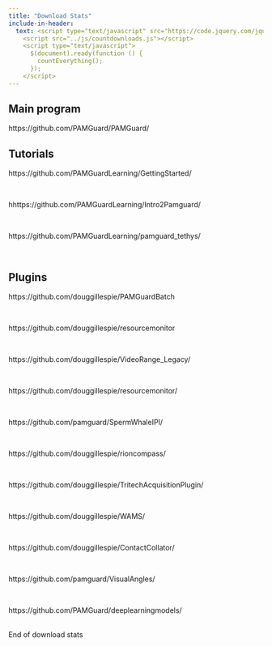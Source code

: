 ```yaml
---
title: "Download Stats"
include-in-header: 
  text: <script type="text/javascript" src="https://code.jquery.com/jquery-1.7.1.min.js"></script>
    <script src="../js/countdownloads.js"></script>
    <script type="text/javascript">
      $(document).ready(function () {
        countEverything();
      });
    </script>
---
```


```{=html}
<style>
table, th, td { 
/*  width: 100%;*/
  border: 1px solid; 
  padding-left: 10px;
  padding-right: 10px;
}
</style>
```

<h2>Main program</h2>

::: pgdownload
https://github.com/PAMGuard/PAMGuard/
:::

<h2>Tutorials</h2>

::: pgdownload
https://github.com/PAMGuardLearning/GettingStarted/
:::

<br>

::: pgdownload
hhttps://github.com/PAMGuardLearning/Intro2Pamguard/
:::

<br>

::: pgdownload
https://github.com/PAMGuardLearning/pamguard_tethys/
:::

<br>

<h2>Plugins</h2>

::: pgdownload
https://github.com/douggillespie/PAMGuardBatch
:::

<br>

::: pgdownload
https://github.com/douggillespie/resourcemonitor
:::

<br>

::: pgdownload
https://github.com/douggillespie/VideoRange_Legacy/
:::

<br>

::: pgdownload
https://github.com/douggillespie/resourcemonitor/
:::

<br>

::: pgdownload
https://github.com/pamguard/SpermWhaleIPI/
:::

<br>

::: pgdownload
https://github.com/douggillespie/rioncompass/
:::

<br>

::: pgdownload
https://github.com/douggillespie/TritechAcquisitionPlugin/
:::

<br>

::: pgdownload
https://github.com/douggillespie/WAMS/
:::

<br>

::: pgdownload
https://github.com/douggillespie/ContactCollator/
:::

<br>

::: pgdownload
https://github.com/pamguard/VisualAngles/
:::

<br>

::: pgdownload
https://github.com/PAMGuard/deeplearningmodels/
:::

<br> End of download stats
